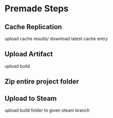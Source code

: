 # Premade Steps

## Cache Replication

upload cache results/ download latest cache entry

## Upload Artifact

upload build

## Zip entire project folder

## Upload to Steam

upload build folder to given steam branch
